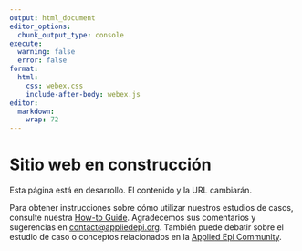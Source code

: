 ```yaml
---
output: html_document
editor_options: 
  chunk_output_type: console
execute:
  warning: false
  error: false
format: 
  html: 
    css: webex.css
    include-after-body: webex.js
editor: 
  markdown: 
    wrap: 72
---
```


# Sitio web en construcción {#sec-rpractical}

::: {.callout-important title="EN CONSTRUCCIÓN"}
Esta página está en desarrollo. El contenido y la URL cambiarán.
:::

Para obtener instrucciones sobre cómo utilizar nuestros estudios de casos, consulte nuestra [How-to
Guide](instructions.html).  Agradecemos sus comentarios y sugerencias en
[contact\@appliedepi.org](mailto:contact@appliedepi.org). También puede debatir sobre el estudio de caso o conceptos relacionados en la [Applied Epi Community](https://community.appliedepi.org/).

